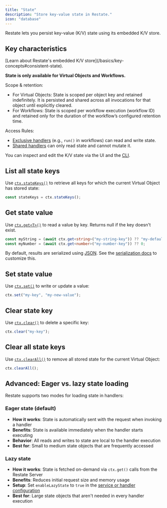 ```yaml
---
title: "State"
description: "Store key-value state in Restate."
icon: "database"
---
```


Restate lets you persist key-value (K/V) state using its embedded K/V store.

## Key characteristics

<Info>
    [Learn about Restate's embedded K/V store](/basics/key-concepts#consistent-state).
</Info>

**State is only available for Virtual Objects and Workflows.**

Scope & retention: 
- For Virtual Objects: State is scoped per object key and retained indefinitely. It is persisted and shared across all invocations for that object until explicitly cleared.
- For Workflows: State is scoped per workflow execution (workflow ID) and retained only for the duration of the workflow’s configured retention time.

Access Rules:
- [Exclusive handlers](/develop/ts/overview#exclusive-vs-shared-handlers) (e.g., `run()` in workflows) can read and write state.
- [Shared handlers](/develop/ts/overview#exclusive-vs-shared-handlers) can only read state and cannot mutate it.

You can inspect and edit the K/V state via the UI and the [CLI](/operate/introspection#inspecting-application-state).


## List all state keys
Use [`ctx.stateKeys()`](https://docs.restate.dev/tsdocs/interfaces/_restatedev_restate-sdk.ObjectContext#statekeys) to retrieve all keys for which the current Virtual Object has stored state:

```typescript {"CODE_LOAD::ts/src/develop/state.ts#statekeys"} 
const stateKeys = ctx.stateKeys();
```

## Get state value
Use [`ctx.get<T>()`](https://docs.restate.dev/tsdocs/interfaces/_restatedev_restate-sdk.ObjectContext#get-1) to read a value by key. Returns null if the key doesn't exist.

```typescript {"CODE_LOAD::ts/src/develop/state.ts#get"} 
const myString = (await ctx.get<string>("my-string-key")) ?? "my-default";
const myNumber = (await ctx.get<number>("my-number-key")) ?? 0;
```

By default, results are serialized using [JSON](https://developer.mozilla.org/en-US/docs/Web/JavaScript/Reference/Global_Objects/JSON). See the [serialization docs](/develop/ts/serialization) to customize this.

## Set state value
Use [`ctx.set()`](https://docs.restate.dev/tsdocs/interfaces/_restatedev_restate-sdk.ObjectContext#set-1) to write or update a value:

```typescript {"CODE_LOAD::ts/src/develop/state.ts#set"} 
ctx.set("my-key", "my-new-value");
```

## Clear state key
Use [`ctx.clear()`](https://docs.restate.dev/tsdocs/interfaces/_restatedev_restate-sdk.ObjectContext#clear) to delete a specific key:

```typescript {"CODE_LOAD::ts/src/develop/state.ts#clear"} 
ctx.clear("my-key");
```

## Clear all state keys

Use [`ctx.clearAll()`](https://docs.restate.dev/tsdocs/interfaces/_restatedev_restate-sdk.ObjectContext#clearall) to remove all stored state for the current Virtual Object:

```typescript {"CODE_LOAD::ts/src/develop/state.ts#clear_all"} 
ctx.clearAll();
```

## Advanced: Eager vs. lazy state loading

Restate supports two modes for loading state in handlers:

### Eager state (default)
- **How it works**: State is automatically sent with the request when invoking a handler
- **Benefits**: State is available immediately when the handler starts executing
- **Behavior**: All reads and writes to state are local to the handler execution
- **Best for**: Small to medium state objects that are frequently accessed

### Lazy state
- **How it works**: State is fetched on-demand via `ctx.get()` calls from the Restate Server
- **Benefits**: Reduces initial request size and memory usage
- **Setup**: Set `enableLazyState` to `true` in the [service or handler configuration](/operate/configuration/services)
- **Best for**: Large state objects that aren't needed in every handler execution
